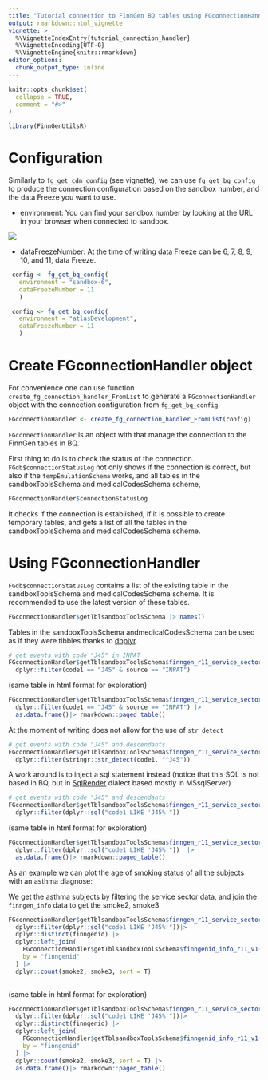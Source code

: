 ```yaml
---
title: "Tutorial connection to FinnGen BQ tables using FGconnectionHandler"
output: rmarkdown::html_vignette
vignette: >
  %\VignetteIndexEntry{tutorial_connection_handler}
  %\VignetteEncoding{UTF-8}
  %\VignetteEngine{knitr::rmarkdown}
editor_options: 
  chunk_output_type: inline
---
```


```r
knitr::opts_chunk$set(
  collapse = TRUE,
  comment = "#>"
)
```

```r
library(FinnGenUtilsR)
```

# Configuration 

Similarly to `fg_get_cdm_config` (see vignette), we can use `fg_get_bq_config` to produce the connection configuration based on the sandbox number, and the data Freeze you want to use.


- environment: You can find your sandbox number by looking at the URL in your browser when connected to sandbox.

![](pic/sandbox_number.png)

- dataFreezeNumber: At the time of writing data Freeze can be 6, 7, 8, 9, 10, and 11, data Freeze.


```r
 config <- fg_get_bq_config(
   environment = "sandbox-6",
   dataFreezeNumber = 11
   )
```


```r
 config <- fg_get_bq_config(
   environment = "atlasDevelopment",
   dataFreezeNumber = 11
   )
```

# Create FGconnectionHandler object 

For convenience one can use function `create_fg_connection_handler_FromList` to generate a `FGconnectionHandler` object with the connection configuration from `fg_get_bq_config`. 

```r
FGconnectionHandler <- create_fg_connection_handler_FromList(config)
```

`FGconnectionHandler` is an object with that manage the connection to the FinnGen tables in BQ. 

First thing to do is to check the status of the connection. 
`FGdb$connectionStatusLog` not only shows if the connection is correct, but also if the `tempEmulationSchema` works, and all tables in the sandboxToolsSchema and   medicalCodesSchema scheme, 

```r
FGconnectionHandler$connectionStatusLog
```

It checks if the connection is established, if it is possible to create temporary tables, and gets a list of all the tables in the  sandboxToolsSchema and   medicalCodesSchema scheme. 


# Using FGconnectionHandler

`FGdb$connectionStatusLog` contains a list of the existing table in the sandboxToolsSchema and   medicalCodesSchema scheme. 
It is recommended to use the latest version of these tables. 

```r
FGconnectionHandler$getTblsandboxToolsSchema |> names()
```

Tables in the sandboxToolsSchema andmedicalCodesSchema can be used as if they were tibbles thanks to  [dbplyr](https://dbplyr.tidyverse.org/). 

```r
# get events with code "J45" in INPAT
FGconnectionHandler$getTblsandboxToolsSchema$finngen_r11_service_sector_detailed_longitudinal_v1() |> 
  dplyr::filter(code1 == "J45" & source == "INPAT")
```

(same table in html format for exploration)
```r
FGconnectionHandler$getTblsandboxToolsSchema$finngen_r11_service_sector_detailed_longitudinal_v1() |> 
  dplyr::filter(code1 == "J45" & source == "INPAT") |> 
  as.data.frame()|> rmarkdown::paged_table()
```

At the moment of writing does not allow for the use of `str_detect`

```r
# get events with code "J45" and descendants
FGconnectionHandler$getTblsandboxToolsSchema$finngen_r11_service_sector_detailed_longitudinal_v1() |> 
  dplyr::filter(stringr::str_detect(code1, "^J45"))
```


A work around is to inject a sql statement instead (notice that this SQL is not based in BQ, but in [SqlRender](https://ohdsi.github.io/SqlRender/) dialect based mostly in MSsqlServer)

```r
# get events with code "J45" and descendants
FGconnectionHandler$getTblsandboxToolsSchema$finngen_r11_service_sector_detailed_longitudinal_v1() |> 
  dplyr::filter(dplyr::sql("code1 LIKE 'J45%'"))
```

(same table in html format for exploration)
```r
FGconnectionHandler$getTblsandboxToolsSchema$finngen_r11_service_sector_detailed_longitudinal_v1() |> 
  dplyr::filter(dplyr::sql("code1 LIKE 'J45%'"))  |> 
  as.data.frame()|> rmarkdown::paged_table()
```

As an example we can plot the age of smoking status of all the subjects with an asthma diagnose: 

We get the asthma subjects by filtering the service sector data, and join the `finngen_info` data to get the smoke2, smoke3

```r
FGconnectionHandler$getTblsandboxToolsSchema$finngen_r11_service_sector_detailed_longitudinal_v1() |> 
  dplyr::filter(dplyr::sql("code1 LIKE 'J45%'"))|> 
  dplyr::distinct(finngenid) |> 
  dplyr::left_join(
    FGconnectionHandler$getTblsandboxToolsSchema$finngenid_info_r11_v1(), 
    by = "finngenid"
  ) |> 
  dplyr::count(smoke2, smoke3, sort = T)
  
```

(same table in html format for exploration)
```r
FGconnectionHandler$getTblsandboxToolsSchema$finngen_r11_service_sector_detailed_longitudinal_v1() |> 
  dplyr::filter(dplyr::sql("code1 LIKE 'J45%'"))|> 
  dplyr::distinct(finngenid) |> 
  dplyr::left_join(
    FGconnectionHandler$getTblsandboxToolsSchema$finngenid_info_r11_v1(), 
    by = "finngenid"
  ) |> 
  dplyr::count(smoke2, smoke3, sort = T) |> 
  as.data.frame()|> rmarkdown::paged_table()
```


































